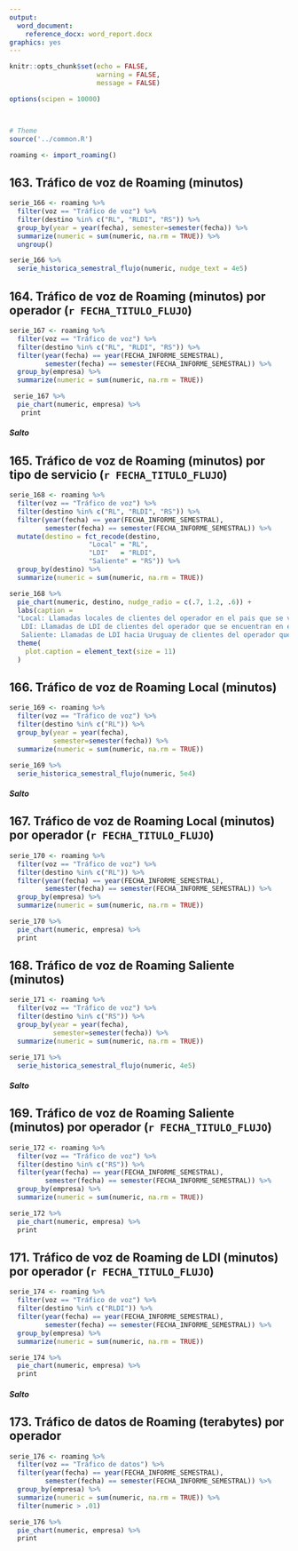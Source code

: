 ```yaml
---
output:
  word_document:
    reference_docx: word_report.docx
graphics: yes
---
```


```r
knitr::opts_chunk$set(echo = FALSE, 
                      warning = FALSE,
                      message = FALSE)

options(scipen = 10000)



# Theme
source('../common.R')

roaming <- import_roaming()

```

## 163. Tráfico de voz de Roaming (minutos)
```r
serie_166 <- roaming %>% 
  filter(voz == "Tráfico de voz") %>%
  filter(destino %in% c("RL", "RLDI", "RS")) %>% 
  group_by(year = year(fecha), semester=semester(fecha)) %>% 
  summarize(numeric = sum(numeric, na.rm = TRUE)) %>% 
  ungroup()

serie_166 %>% 
  serie_historica_semestral_flujo(numeric, nudge_text = 4e5)
```



## 164. Tráfico de voz de Roaming (minutos) por operador (`r FECHA_TITULO_FLUJO`)
```r
serie_167 <- roaming %>% 
  filter(voz == "Tráfico de voz") %>%
  filter(destino %in% c("RL", "RLDI", "RS")) %>% 
  filter(year(fecha) == year(FECHA_INFORME_SEMESTRAL),
         semester(fecha) == semester(FECHA_INFORME_SEMESTRAL)) %>% 
  group_by(empresa) %>% 
  summarize(numeric = sum(numeric, na.rm = TRUE))

 serie_167 %>% 
  pie_chart(numeric, empresa) %>% 
   print
```


##### Salto


## 165. Tráfico de voz de Roaming (minutos) por tipo de servicio (`r FECHA_TITULO_FLUJO`)

```r
serie_168 <- roaming %>% 
  filter(voz == "Tráfico de voz") %>%
  filter(destino %in% c("RL", "RLDI", "RS")) %>% 
  filter(year(fecha) == year(FECHA_INFORME_SEMESTRAL),
         semester(fecha) == semester(FECHA_INFORME_SEMESTRAL)) %>% 
  mutate(destino = fct_recode(destino, 
                    "Local" = "RL",
                    "LDI"   = "RLDI",
                    "Saliente" = "RS")) %>% 
  group_by(destino) %>% 
  summarize(numeric = sum(numeric, na.rm = TRUE))

serie_168 %>% 
  pie_chart(numeric, destino, nudge_radio = c(.7, 1.2, .6)) + 
  labs(caption = 
  "Local: Llamadas locales de clientes del operador en el pais que se visita.
   LDI: Llamadas de LDI de clientes del operador que se encuentran en el exterior.
   Saliente: Llamadas de LDI hacia Uruguay de clientes del operador que se encuentran en el exterior.") + 
  theme(
    plot.caption = element_text(size = 11)
  )
```


## 166. Tráfico de voz de Roaming Local (minutos)

```r
serie_169 <- roaming %>% 
  filter(voz == "Tráfico de voz") %>%
  filter(destino %in% c("RL")) %>% 
  group_by(year = year(fecha), 
           semester=semester(fecha)) %>% 
  summarize(numeric = sum(numeric, na.rm = TRUE))

serie_169 %>% 
  serie_historica_semestral_flujo(numeric, 5e4)
```


##### Salto

## 167. Tráfico de voz de Roaming Local (minutos) por operador (`r FECHA_TITULO_FLUJO`)

```r
serie_170 <- roaming %>% 
  filter(voz == "Tráfico de voz") %>%
  filter(destino %in% c("RL")) %>% 
  filter(year(fecha) == year(FECHA_INFORME_SEMESTRAL),
         semester(fecha) == semester(FECHA_INFORME_SEMESTRAL)) %>% 
  group_by(empresa) %>% 
  summarize(numeric = sum(numeric, na.rm = TRUE))

serie_170 %>% 
  pie_chart(numeric, empresa) %>% 
  print
```

## 168. Tráfico de voz de Roaming Saliente (minutos)

```r
serie_171 <- roaming %>% 
  filter(voz == "Tráfico de voz") %>%
  filter(destino %in% c("RS")) %>% 
  group_by(year = year(fecha), 
           semester=semester(fecha)) %>% 
  summarize(numeric = sum(numeric, na.rm = TRUE))

serie_171 %>% 
  serie_historica_semestral_flujo(numeric, 4e5)
```

##### Salto


## 169. Tráfico de voz de Roaming Saliente (minutos) por operador (`r FECHA_TITULO_FLUJO`)

```r
serie_172 <- roaming %>% 
  filter(voz == "Tráfico de voz") %>%
  filter(destino %in% c("RS")) %>% 
  filter(year(fecha) == year(FECHA_INFORME_SEMESTRAL),
         semester(fecha) == semester(FECHA_INFORME_SEMESTRAL)) %>% 
  group_by(empresa) %>% 
  summarize(numeric = sum(numeric, na.rm = TRUE))

serie_172 %>% 
  pie_chart(numeric, empresa) %>% 
  print
```


<!-- ## 170. Tráfico de voz de Roaming de LDI (minutos) -->

<!-- ```{r} -->
<!-- serie_173 <- roaming %>%  -->
<!--   filter(voz == "Tráfico de voz") %>% -->
<!--   filter(destino %in% c("RLDI")) %>%  -->
<!--   group_by(year = year(fecha),  -->
<!--            semester=semester(fecha)) %>%  -->
<!--   summarize(numeric = sum(numeric, na.rm = TRUE)) -->

<!-- serie_173 %>%  -->
<!--   serie_historica_semestral_flujo(numeric, nudge_text = .5e5) -->
<!-- ``` -->



## 171. Tráfico de voz de Roaming de LDI (minutos) por operador (`r FECHA_TITULO_FLUJO`)

```r
serie_174 <- roaming %>% 
  filter(voz == "Tráfico de voz") %>%
  filter(destino %in% c("RLDI")) %>% 
  filter(year(fecha) == year(FECHA_INFORME_SEMESTRAL),
         semester(fecha) == semester(FECHA_INFORME_SEMESTRAL)) %>% 
  group_by(empresa) %>% 
  summarize(numeric = sum(numeric, na.rm = TRUE))

serie_174 %>% 
  pie_chart(numeric, empresa) %>% 
  print
```


##### Salto


<!-- ## 172. Tráfico de datos de Roaming (terabytes) -->
<!-- ```{r} -->
<!-- serie_175 <- tibble( -->
<!--     semester = c(1, 2, 1, 2), -->
<!--     year = c(2018, 2018, 2019, 2019), -->
<!--     numeric = c(67,	92,	141, 172) -->
<!--   ) -->

<!-- # serie_175 %>%  -->
<!-- #   serie_historica_semestral(numeric, nudge_text = 5) -->
<!-- ``` -->



## 173. Tráfico de datos de Roaming (terabytes) por operador

```r
serie_176 <- roaming %>%
  filter(voz == "Tráfico de datos") %>%
  filter(year(fecha) == year(FECHA_INFORME_SEMESTRAL),
         semester(fecha) == semester(FECHA_INFORME_SEMESTRAL)) %>%
  group_by(empresa) %>%
  summarize(numeric = sum(numeric, na.rm = TRUE)) %>% 
  filter(numeric > .01)

serie_176 %>% 
  pie_chart(numeric, empresa) %>% 
  print
```






